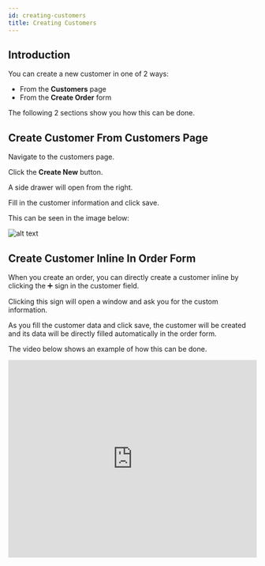 ```yaml
---
id: creating-customers
title: Creating Customers
---
```


## Introduction

You can create a new customer in one of 2 ways:
- From the **Customers** page
- From the **Create Order** form

The following 2 sections show you how this can be done.

## Create Customer From Customers Page

Navigate to the customers page.

Click the **Create New** button.

A side drawer will open from the right.

Fill in the customer information and click save.

This can be seen in the image below:

![alt text](./media/create-customer-from-customers-page.png)

## Create Customer Inline In Order Form

When you create an order, you can directly create a customer inline by clicking the ➕ sign in the customer field.

Clicking this sign will open a window and ask you for the custom information.

As you fill the customer data and click save, the customer will be created and its data will be directly filled automatically in the order form.

The video below shows an example of how this can be done.

<iframe 
  width="100%" 
  height="400" 
  src="https://www.youtube.com/embed/H1voGAK1OYc" 
  title="YouTube video player" 
  frameborder="0" 
  allow="accelerometer; autoplay; clipboard-write; encrypted-media; gyroscope; picture-in-picture" 
  allowfullscreen>
</iframe>



